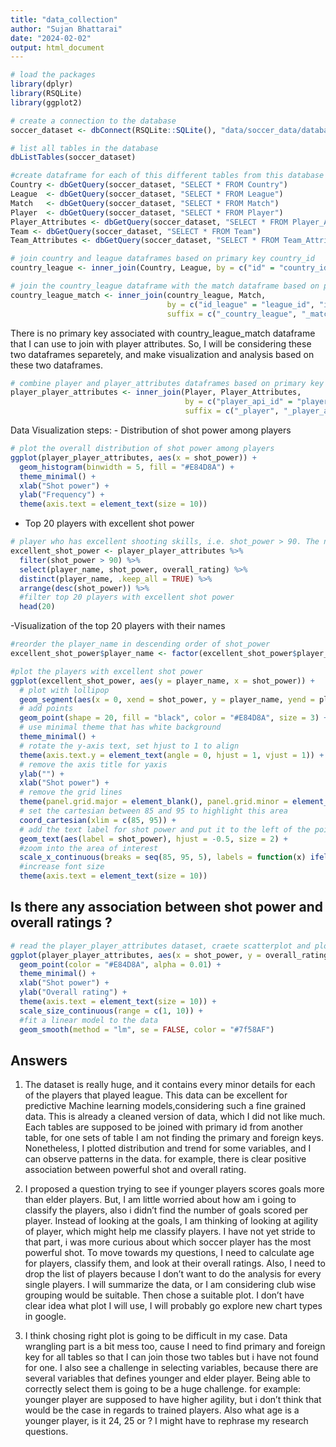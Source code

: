 ```yaml
---
title: "data_collection"
author: "Sujan Bhattarai"
date: "2024-02-02"
output: html_document
---
```


```r
# load the packages
library(dplyr)
library(RSQLite)
library(ggplot2)
```

```r
# create a connection to the database
soccer_dataset <- dbConnect(RSQLite::SQLite(), "data/soccer_data/database.sqlite")

# list all tables in the database
dbListTables(soccer_dataset)
```

```r
#create dataframe for each of this different tables from this database
Country <- dbGetQuery(soccer_dataset, "SELECT * FROM Country")
League  <- dbGetQuery(soccer_dataset, "SELECT * FROM League")
Match   <- dbGetQuery(soccer_dataset, "SELECT * FROM Match") 
Player  <- dbGetQuery(soccer_dataset, "SELECT * FROM Player")
Player_Attributes <- dbGetQuery(soccer_dataset, "SELECT * FROM Player_Attributes")
Team <- dbGetQuery(soccer_dataset, "SELECT * FROM Team")
Team_Attributes <- dbGetQuery(soccer_dataset, "SELECT * FROM Team_Attributes")

```

```r
# join country and league dataframes based on primary key country_id
country_league <- inner_join(Country, League, by = c("id" = "country_id"), suffix = c("_country", "_league"))

# join the country_league dataframe with the match dataframe based on primary key league_id and country_id
country_league_match <- inner_join(country_league, Match, 
                                   by = c("id_league" = "league_id", "id" = "country_id"), 
                                   suffix = c("_country_league", "_match"))

```
There is no primary key associated with country_league_match dataframe that I can use to join with player attributes. So, I will be considering these two dataframes separetely, and make visualization and analysis based on these two dataframes.

```r
# combine player and player_attributes dataframes based on primary key player_api_id
player_player_attributes <- inner_join(Player, Player_Attributes, 
                                       by = c("player_api_id" = "player_api_id"), 
                                       suffix = c("_player", "_player_attributes"))
```


Data Visualization steps: 
 - Distribution of shot power among players

```r
# plot the overall distribution of shot power among players
ggplot(player_player_attributes, aes(x = shot_power)) +
  geom_histogram(binwidth = 5, fill = "#E84D8A") +
  theme_minimal() +
  xlab("Shot power") +
  ylab("Frequency") +
  theme(axis.text = element_text(size = 10))

```

- Top 20 players with excellent shot power

```r
# player who has excellent shooting skills, i.e. shot_power > 90. The number 90 is entirely personal preference
excellent_shot_power <- player_player_attributes %>%
  filter(shot_power > 90) %>%
  select(player_name, shot_power, overall_rating) %>% 
  distinct(player_name, .keep_all = TRUE) %>% 
  arrange(desc(shot_power)) %>% 
  #filter top 20 players with excellent shot power
  head(20)

```

-Visualization of the top 20 players with their names

```r
#reorder the player_name in descending order of shot_power
excellent_shot_power$player_name <- factor(excellent_shot_power$player_name, levels = excellent_shot_power$player_name)

#plot the players with excellent shot power
ggplot(excellent_shot_power, aes(y = player_name, x = shot_power)) +
  # plot with lollipop
  geom_segment(aes(x = 0, xend = shot_power, y = player_name, yend = player_name), color = "black") +
  # add points
  geom_point(shape = 20, fill = "black", color = "#E84D8A", size = 3) +
  # use minimal theme that has white background
  theme_minimal() +
  # rotate the y-axis text, set hjust to 1 to align 
  theme(axis.text.y = element_text(angle = 0, hjust = 1, vjust = 1)) +
  # remove the axis title for yaxis
  ylab("") +
  xlab("Shot power") +
  # remove the grid lines
  theme(panel.grid.major = element_blank(), panel.grid.minor = element_blank()) +
  # set the cartesian between 85 and 95 to highlight this area
  coord_cartesian(xlim = c(85, 95)) +
  # add the text label for shot power and put it to the left of the point
  geom_text(aes(label = shot_power), hjust = -0.5, size = 2) +
  #zoom into the area of interest
  scale_x_continuous(breaks = seq(85, 95, 5), labels = function(x) ifelse(x == 85, 0, x)) +
  #increase font size
  theme(axis.text = element_text(size = 10))

```

## Is there any association between shot power and overall ratings ?
```r
# read the player_player_attributes dataset, craete scatterplot and plot size based on overall rating
ggplot(player_player_attributes, aes(x = shot_power, y = overall_rating)) +
  geom_point(color = "#E84D8A", alpha = 0.01) +
  theme_minimal() +
  xlab("Shot power") +
  ylab("Overall rating") +
  theme(axis.text = element_text(size = 10)) +
  scale_size_continuous(range = c(1, 10)) + 
  #fit a linear model to the data
  geom_smooth(method = "lm", se = FALSE, color = "#7f58AF")

```

## Answers
1. The dataset is really huge, and it contains every minor details for each of the players that played league. This data can be excellent for predictive Machine learning models,considering such a fine grained data. This is already a cleaned version of data, which I did not like much. Each tables are supposed to be joined with primary id from another table, for one sets of table I am not finding the primary and foreign keys. Nonetheless, I plotted distribution and trend for some variables, and I can observe patterns in the data. for example, there is clear positive association between powerful shot and overall rating. 

2. I proposed a question trying to see if younger players scores goals more than elder players. But, I am little worried about how am i going to classify the players, also i didn't find the number of goals scored per player. Instead of looking at the goals, I am thinking of looking at agility of player, which might help me classify players.  I have not yet stride to that part, i was more curious about which soccer player has the most powerful shot. To move towards my questions, I need to calculate age for players, classify them, and look at their overall ratings. Also, I need to drop the list of players because I don't want to do the analysis for every single players. I will summarize the data, or I am considering club wise grouping would be suitable. Then chose a suitable plot. I don't have clear idea what plot I will use, I will probably go explore new chart types in google.

3. I think chosing right plot is going to be difficult in my case. Data wrangling part is a bit mess too, cause I need to find primary and foreign key for all tables so that I can join those two tables but i have not found for one. I also see a challenge in selecting variables, because there are several variables that defines younger and elder player. Being able to correctly select them is going to be a huge challenge. for example: younger player are supposed to have higher agility, but i don't think that would be the case in regards to trained players. Also what age is a younger player, is it 24, 25 or ? I might  have to rephrase my research questions.

